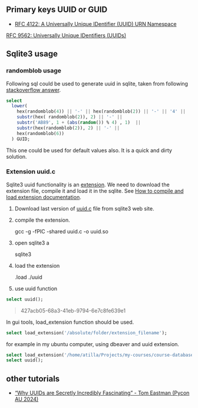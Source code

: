 ## Primary keys UUID or GUID


- [RFC 4122: A Universally Unique IDentifier (UUID) URN Namespace ](https://www.rfc-editor.org/rfc/rfc4122)

[RFC 9562: Universally Unique IDentifiers (UUIDs)](https://www.rfc-editor.org/rfc/rfc9562.html)


## Sqlite3 usage

### randomblob usage

Following sql could be used to generate uuid in sqlite, taken from following [stackoverflow answer](https://stackoverflow.com/a/66625212/41782).

```sql
select 
  lower(
    hex(randomblob(4)) || '-' || hex(randomblob(2)) || '-' || '4' || 
    substr(hex( randomblob(2)), 2) || '-' || 
    substr('AB89', 1 + (abs(random()) % 4) , 1)  ||
    substr(hex(randomblob(2)), 2) || '-' || 
    hex(randomblob(6))
  ) GUID;
```

This one could be used for default values also.
It is a quick and dirty solution.

### Extension uuid.c

Sqlite3 uuid functionality is an [extension](https://www.sqlite.org/loadext.html).
We need to download the extension file, compile it and load it in the sqlite.
See [How to compile and load extension documentation](https://www.sqlite.org/loadext.html).


1. Download last version of [uuid.c](https://sqlite.org/src/file?name=ext/misc/uuid.c&ci=trunk) file from sqlite3 web site.




2. compile the extension.

	gcc -g -fPIC -shared uuid.c -o uuid.so

3. open sqlite3 a

	sqlite3

4. load the extension

	.load ./uuid

5. use uuid function

```sql
select uuid();
```
> 427acb05-68a3-41eb-9794-6e7c8fe639e1 


In gui tools, load_extension function should be used.

```sql
select load_extension('/absolute/folder/extension_filename');
```

for example in my ubuntu computer, using dbeaver and uuid extension.


```sql
select load_extension('/home/atilla/Projects/my-courses/course-database/databases/sqlite-extensions/uuid');
select uuid();
```



## other tutorials 

- ["Why UUIDs are Secretly Incredibly Fascinating" - Tom Eastman (Pycon AU 2024)](https://www.youtube.com/watch?v=n9Cxs0sTqEY)